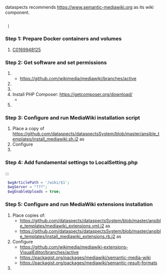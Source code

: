 {{SystemComponent
|HasEntityTitle=wiki.dataspectsSystem
|HasEntityBlurb='''wiki.dataspectsSystem''' is the '''primary platform''' to '''manage knowledge as connected entities''' organized by the principles of '''https://everypageispageone.com/the-book'''.
}}
dataspects recommends https://www.semantic-mediawiki.org as its wiki component.

== {{Property|CanBeInstalled|Yes}} ==

 {{code|{{my|'''Versioning'''}}}} | {{code|{{mlb|'''docker exec'''}}}}

=== Step 1: Prepare Docker containers and volumes ===

# [[C0169948125]]

=== Step 2: Get software and set permissions ===

# {{code|user@dockerserver:/var/lib/docker/volumes/<VOLUME>/_data$ '''git clone -b {{my|REL1_31}} --depth 1 --single-branch https://github.com/wikimedia/mediawiki.git w/'''}}
#* https://github.com/wikimedia/mediawiki/branches/active
# {{code|user@dockerserver:/var/lib/docker/volumes/<VOLUME>/_data/w$ '''git submodule update --init --recursive'''}}
# {{code|user@dockerserver:/var/lib/docker/volumes/<VOLUME>/_data/w$ '''chown -R www-data .'''}}
# Install PHP Composer: https://getcomposer.org/download/
#* {{code|user@dockerserver:~$ docker exec -it wikidataspectslocal_mediawikiservice_1 /bin/bash}}
# {{code|user@dockerserver:/var/lib/docker/volumes/<VOLUME>/_data/w$ '''{{mlb|docker exec}} <container> bash -c "cd /var/www/html/w && php composer.phar install"'''}}

=== Step 3: Configure and run MediaWiki installation script ===

# Place a copy of https://github.com/dataspects/dataspectsSystem/blob/master/ansible_templates/install_mediawiki.sh.j2 as {{code|/var/lib/docker/volumes/<VOLUME>/_data/w/install_mediawiki.sh}}
# Configure {{code|/var/lib/docker/volumes/<VOLUME>/_data/w/install_mediawiki.sh}}
# {{code|user@dockerserver:/var/lib/docker/volumes/<VOLUME>/_data/w$ '''{{mlb|docker exec}} <container> bash -c "cd /var/www/html/w && ./install_mediawiki.sh"'''}}

=== Step 4: Add fundamental settings to LocalSetting.php ===

:::<syntaxhighlight lang="php">
 $wgArticlePath = '/wiki/$1';
 $wgServer = "???";
 $wgEnableUploads = true;
</syntaxhighlight>

=== Step 5: Configure and run MediaWiki extensions installation ===

# Place copies of:
#* https://github.com/dataspects/dataspectsSystem/blob/master/ansible_templates/mediawiki_extensions.yml.j2 as {{code|/var/lib/docker/volumes/<VOLUME>/_data/w/mediawiki_extensions.yml}}
#* https://github.com/dataspects/dataspectsSystem/blob/master/ansible_templates/install_mediawiki_extensions.rb.j2 as {{code|/var/lib/docker/volumes/<VOLUME>/_data/w/install_mediawiki_extensions.rb}}
# Configure {{code|/var/lib/docker/volumes/<VOLUME>/_data/w/install_mediawiki_extensions.rb}}
#* https://github.com/wikimedia/mediawiki-extensions-VisualEditor/branches/active {{my|Version}}
#* https://packagist.org/packages/mediawiki/semantic-media-wiki {{my|Version}}
#* https://packagist.org/packages/mediawiki/semantic-result-formats {{my|Version}}
# {{code|user@dockerserver:/var/lib/docker/volumes/<VOLUME>/_data/w$ '''{{mlb|docker exec}} <container> ruby install_mediawiki_extensions.rb'''}}

{{Context
|HasContext=C0169948125
}}
